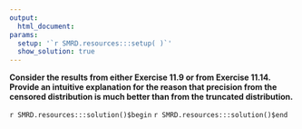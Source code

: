 ```yaml
---
output:
  html_document:
params:
  setup: '`r SMRD.resources:::setup( )`'
  show_solution: true
---
```


__Consider the results from either Exercise 11.9 or from Exercise 11.14. Provide an intuitive explanation for the reason that precision from the censored distribution is much better than from the truncated distribution.__

`r SMRD.resources:::solution()$begin`
`r SMRD.resources:::solution()$end`
